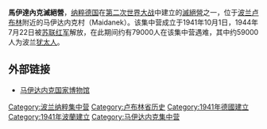 {{The Holocaust sidebar}}

'''馬伊達內克滅絕營'''，[[纳粹德国|纳粹德国]]在[[第二次世界大战|第二次世界大战]]中建立的[[滅絕營|滅絕營]]之一，位于[[波兰|波兰]][[卢布林|卢布林]]附近的马伊达内克村（Maidanek）。该集中营成立于1941年10月1日，1944年7月22日被[[苏联红军|苏联红军]]解放，在此期间约有79000人在该集中营遇难，其中约59000人为波兰[[犹太人|犹太人]]。

== 外部链接 ==
* [http://majdanek.pl/?lng=1 马伊达内克国家博物馆] {{Wayback|url=http://majdanek.pl/?lng=1 |date=20080609083212 }}

{{Authority control}}

{{DEFAULTSORT:Majdanek}}
[[Category:波兰纳粹集中营|Category:波兰纳粹集中营]]
[[Category:卢布林省历史|Category:卢布林省历史]]
[[Category:1941年德國建立|Category:1941年德國建立]]
[[Category:1941年波蘭建立|Category:1941年波蘭建立]]
[[Category:马伊达内克集中营|Category:马伊达内克集中营]]
